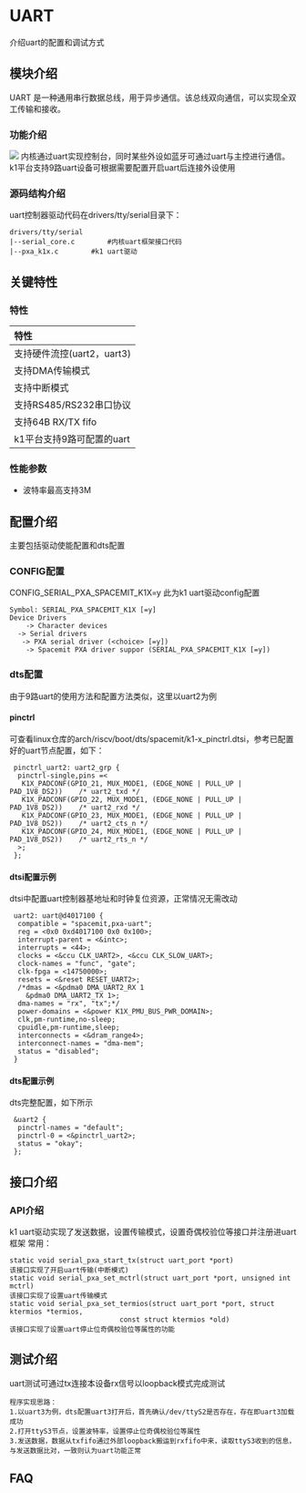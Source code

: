 # UART

介绍uart的配置和调试方式

## 模块介绍  

UART 是一种通用串行数据总线，用于异步通信。该总线双向通信，可以实现全双工传输和接收。

### 功能介绍  

![](static/uart.png)
内核通过uart实现控制台，同时某些外设如蓝牙可通过uart与主控进行通信。
k1平台支持9路uart设备可根据需要配置开启uart后连接外设使用

### 源码结构介绍

uart控制器驱动代码在drivers/tty/serial目录下：  

```  
drivers/tty/serial  
|--serial_core.c        #内核uart框架接口代码
|--pxa_k1x.c        #k1 uart驱动 
```  

## 关键特性  

### 特性

| 特性 |
| :-----|
| 支持硬件流控(uart2，uart3) |
| 支持DMA传输模式 |
| 支持中断模式 |
| 支持RS485/RS232串口协议 |
| 支持64B RX/TX fifo |
| k1平台支持9路可配置的uart |

### 性能参数

- 波特率最高支持3M

## 配置介绍

主要包括驱动使能配置和dts配置

### CONFIG配置

CONFIG_SERIAL_PXA_SPACEMIT_K1X=y
此为k1 uart驱动config配置

```
Symbol: SERIAL_PXA_SPACEMIT_K1X [=y]
Device Drivers
    -> Character devices
  -> Serial drivers
   -> PXA serial driver (<choice> [=y])
    -> Spacemit PXA driver suppor (SERIAL_PXA_SPACEMIT_K1X [=y])
```

### dts配置

由于9路uart的使用方法和配置方法类似，这里以uart2为例

#### pinctrl

可查看linux仓库的arch/riscv/boot/dts/spacemit/k1-x_pinctrl.dtsi，参考已配置好的uart节点配置，如下：

```dts
 pinctrl_uart2: uart2_grp {
  pinctrl-single,pins =<
   K1X_PADCONF(GPIO_21, MUX_MODE1, (EDGE_NONE | PULL_UP | PAD_1V8_DS2))    /* uart2_txd */
   K1X_PADCONF(GPIO_22, MUX_MODE1, (EDGE_NONE | PULL_UP | PAD_1V8_DS2))    /* uart2_rxd */
   K1X_PADCONF(GPIO_23, MUX_MODE1, (EDGE_NONE | PULL_UP | PAD_1V8_DS2))    /* uart2_cts_n */
   K1X_PADCONF(GPIO_24, MUX_MODE1, (EDGE_NONE | PULL_UP | PAD_1V8_DS2))    /* uart2_rts_n */
  >;
 };
```

#### dtsi配置示例

dtsi中配置uart控制器基地址和时钟复位资源，正常情况无需改动

```dts
 uart2: uart@d4017100 {
  compatible = "spacemit,pxa-uart";
  reg = <0x0 0xd4017100 0x0 0x100>;
  interrupt-parent = <&intc>;
  interrupts = <44>;
  clocks = <&ccu CLK_UART2>, <&ccu CLK_SLOW_UART>;
  clock-names = "func", "gate";
  clk-fpga = <14750000>;
  resets = <&reset RESET_UART2>;
  /*dmas = <&pdma0 DMA_UART2_RX 1
    &pdma0 DMA_UART2_TX 1>;
  dma-names = "rx", "tx";*/
  power-domains = <&power K1X_PMU_BUS_PWR_DOMAIN>;
  clk,pm-runtime,no-sleep;
  cpuidle,pm-runtime,sleep;
  interconnects = <&dram_range4>;
  interconnect-names = "dma-mem";
  status = "disabled";
 }
```

#### dts配置示例

dts完整配置，如下所示

```dts
 &uart2 {
  pinctrl-names = "default";
  pinctrl-0 = <&pinctrl_uart2>;
  status = "okay";
 };
```

## 接口介绍

### API介绍

k1 uart驱动实现了发送数据，设置传输模式，设置奇偶校验位等接口并注册进uart框架
常用：

```
static void serial_pxa_start_tx(struct uart_port *port)
该接口实现了开启uart传输(中断模式)
static void serial_pxa_set_mctrl(struct uart_port *port, unsigned int mctrl)
该接口实现了设置uart传输模式
static void serial_pxa_set_termios(struct uart_port *port, struct ktermios *termios,
                           const struct ktermios *old)
该接口实现了设置uart停止位奇偶校验位等属性的功能
```

## 测试介绍

uart测试可通过tx连接本设备rx信号以loopback模式完成测试

```
程序实现思路：
1.以uart3为例，dts配置uart3打开后，首先确认/dev/ttyS2是否存在，存在即uart3加载成功
2.打开ttyS3节点，设置波特率，设置停止位奇偶校验位等属性
3.发送数据，数据从txfifo通过外部loopback搬运到rxfifo中来，读取ttyS3收到的信息，与发送数据比对，一致则认为uart功能正常
```

## FAQ
